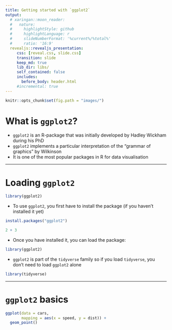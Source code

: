 ```yaml
---
title: Getting started with `ggplot2`
output:
  # xaringan::moon_reader:
  #   nature:
  #     highlightStyle: github
  #     highlightLanguage: r
  #     slideNumberFormat: '%current%/%total%'
  #     ratio: '16:9'
  revealjs::revealjs_presentation:
     css: [reveal.css, slide.css]
     transition: slide
     keep_md: true
     lib_dir: libs/
     self_contained: false
     includes: 
       before_body: header.html
     #incremental: true
---
```


```r
knitr::opts_chunk$set(fig.path = "images/")
```

# What is `ggplot2`?

* `ggplot2` is an R-package that was initially developed by Hadley Wickham during his PhD
* `ggplot2` implements a particular interpretation of the "grammar of graphics" by Wilkinson 
* It is one of the most popular packages in R for data visualisation

--- 

# Loading `ggplot2` 

```r
library(ggplot2)
```

* To use `ggplot2`, you first have to install the package (if you haven't installed it yet)

```r
install.packages("ggplot2")
```

```r
2 + 3
```


* Once you have installed it, you can load the package:

```r
library(ggplot2)
```
* `ggplot2` is part of the `tidyverse` family so if you load `tidyverse`, you don't need to load `ggplot2` alone

```r
library(tidyverse)
```

---

# `ggplot2` basics

```r
ggplot(data = cars, 
       mapping = aes(x = speed, y = dist)) + 
  geom_point()
```

